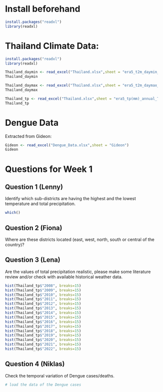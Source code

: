 # Install beforehand

```r
install.packages("readxl")
library(readxl)
```

# Thailand Climate Data:

```r
install.packages("readxl")
library(readxl)

Thailand_daymin <- read_excel("Thailand.xlsx",sheet = "era5_t2m_daymin_annual_Thailand")
Thailand_daymin
```

```r
Thailand_daymax <- read_excel("Thailand.xlsx",sheet = "era5_t2m_daymax_annual_Thailand")
Thailand_daymax
```

```r
Thailand_tp <- read_excel("Thailand.xlsx",sheet = "era5_tp(mm)_annual_Thailand")
Thailand_tp
```

# Dengue Data

Extracted from Gideon:

```r
Gideon <- read_excel("Dengue_Data.xlsx",sheet = "Gideon")
Gideon
```

# Questions for Week 1

## Question 1 (Lenny)

Identify which sub-districts are having the highest and the lowest temperature and total precipitation.

```r
which()
```










## Question 2 (Fiona)

Where are these districts located (east, west, north, south or central of the country)?










## Question 3 (Lena)

Are the values of total precipitation realistic, please make some literature review and/or check with available historical weather data.

```r
hist(Thailand_tp$"2008", breaks=15)
hist(Thailand_tp$"2009", breaks=15)
hist(Thailand_tp$"2010", breaks=15)
hist(Thailand_tp$"2011", breaks=15)
hist(Thailand_tp$"2012", breaks=15)
hist(Thailand_tp$"2013", breaks=15)
hist(Thailand_tp$"2014", breaks=15)
hist(Thailand_tp$"2015", breaks=15)
hist(Thailand_tp$"2016", breaks=15)
hist(Thailand_tp$"2017", breaks=15)
hist(Thailand_tp$"2018", breaks=15)
hist(Thailand_tp$"2019", breaks=15)
hist(Thailand_tp$"2020", breaks=15)
hist(Thailand_tp$"2021", breaks=15)
hist(Thailand_tp$"2022", breaks=15)
```










## Question 4 (Niklas)

Check the temporal variation of Dengue cases/deaths.
```r
# load the data of the Dengue cases

```

